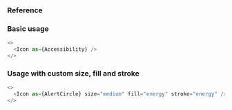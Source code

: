 ### Reference
### Basic usage

```javascript type=expo
<>
  <Icon as={Accessibility} />
</>
```

### Usage with custom size, fill and stroke

```javascript type=expo
<>
  <Icon as={AlertCircle} size="medium" fill="energy" stroke="energy" />
</>
```
